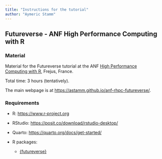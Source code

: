 ```yaml
---
title: "Instructions for the tutorial"
author: "Aymeric Stamm"
---
```


## Futureverse - ANF High Performance Computing with R

### Material

Material for the Futureverse tutorial at the ANF [High Performance Computing with R](https://indico.mathrice.fr/event/536/), Frejus, France. 

Total time: 3 hours (tentatively).

The main webpage is at <https://astamm.github.io/anf-rhpc-futureverse/>.

### Requirements

- R: <https://www.r-project.org>
- RStudio: <https://posit.co/download/rstudio-desktop/>
- Quarto: <https://quarto.org/docs/get-started/>
- R packages: 

    - [{futureverse}](https://www.futureverse.org)
